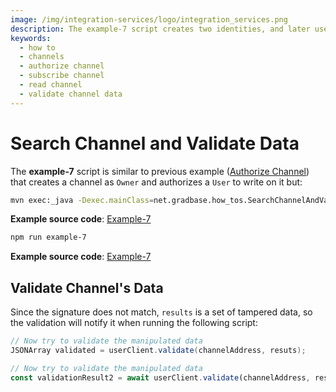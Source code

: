 ```yaml
---
image: /img/integration-services/logo/integration_services.png
description: The example-7 script creates two identities, and later uses them to demonstrate how you can check if data has been tampered by validating it on the Tangle.
keywords:
  - how to
  - channels
  - authorize channel
  - subscribe channel
  - read channel
  - validate channel data
---
```



# Search Channel and Validate Data

The **example-7** script is similar to previous example ([Authorize Channel](authorize-to-channel.mdx)) that creates a
channel as `Owner` and authorizes a `User` to write on it but:

<Tabs groupId="language">
<TabItem value="java" label="Java">

```bash
mvn exec:_java -Dexec.mainClass=net.gradbase.how_tos.SearchChannelAndValidateData
```

**Example source code**: [Example-7](https://github.com/albydeca/iota-is-sdk/blob/main/examples/src/main/java/net/gradbase/examples/SearchChannelAndValidateData.java)

</TabItem>
<TabItem value="node" label="Node.js">

```bash
npm run example-7
```

**Example source code**: [Example-7](https://github.com/iotaledger/integration-services/blob/master/clients/client-sdk/examples/5-SearchChannelAndValidateData.ts)

</TabItem>
</Tabs>

## Validate Channel's Data

Since the signature does not match, `results` is a set of tampered data, so the validation will notify it when running the following script:

<Tabs groupId="language">
<TabItem value="java" label="Java">

```java
// Now try to validate the manipulated data
JSONArray validated = userClient.validate(channelAddress, resuts);
```

</TabItem>
<TabItem value="node" label="Node.js">

```js
// Now try to validate the manipulated data
const validationResult2 = await userClient.validate(channelAddress, results);
```

</TabItem>
</Tabs>
